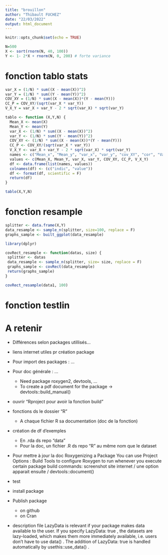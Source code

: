 ```yaml
---
title: "brouillon"
author: "Thibault FUCHEZ"
date: "22/03/2022"
output: html_document
---
```


```r
knitr::opts_chunk$set(echo = TRUE)
```

```r
N=500
X <- sort(rnorm(N, 40, 100)) 
Y <- 1- 2*X + rnorm(N, 0, 200) # forte variance
```

# fonction tablo stats

```r
var_X = (1/N) * sum((X - mean(X))^2)
var_Y = (1/N) * sum((Y - mean(Y))^2)
COV_XY = (1/N) * sum((X - mean(X))*(Y - mean(Y)))
CC_P = COV_XY/(sqrt(var_X * var_Y))
V_X_Y = var_X + var_Y - 2 * sqrt(var_X) * sqrt(var_Y)
```

```r
tablo <- function (X,Y,N) {
  Mean_X <- mean(X)
  Mean_Y <- mean(Y)
  var_X <- (1/N) * sum((X - mean(X))^2)
  var_Y <- (1/N) * sum((Y - mean(Y))^2)
  COV_XY <- (1/N) * sum((X - mean(X))*(Y - mean(Y)))
  CC_P <- COV_XY/(sqrt(var_X * var_Y))
  V_X_Y <- var_X + var_Y - 2 * sqrt(var_X) * sqrt(var_Y)
  names <- c("Mean_x", "Mean_y", "var_x", "var_y", "cov_XY", "cor", "Var_XY")
  values <- c(Mean_X, Mean_Y, var_X, var_Y, COV_XY, CC_P, V_X_Y)
  df <- data.frame(list(names, values))
  colnames(df) <- (c("indic", "value"))
  df <- format(df, scientific = F)
  return(df)
}
```

```r
tablo(X,Y,N)
```


# fonction resample 

```r
splitter <- data.frame(X,Y)
data_resample <- sample_n(splitter, size=100, replace = F)
graphs_sample <- built_ggplot(data_resample)
```

```r
library(dplyr)
```


```r
covRect_resample <- function(datas, size) {
 splitter <- datas 
 data_resample <- sample_n(splitter, size= size, replace = F)
 graphs_sample <- covRect(data_resample)
 return(graphs_sample)
}
```

```r
covRect_resample(data1, 100)
```

# fonction testlin




# A retenir 

- Différences selon packages utillisés...

- liens internet utiles pr création package 

- Pour import des packages : ...

- Pour doc générale : ...
    - Need package roxygen2, devtools, ... 
    - To create a pdf document for the package -> devtools::build_manual()

- ouvrir "Rproject pour avoir la fonction build"
- fonctions ds le dossier "R" 
  - A chaque fichier R sa documentation (doc de la fonction)
- création de df d'exemples
  - En .rda ds repo "data"
  - Pour la doc, un fichier .R ds repo "R" au même nom que le dataset
- Pour mettre à jour la doc
  Roxygenizing a Package
  You can use Project Options : Build Tools to configure Roxygen to run whenever you execute certain package   build commands: screenshot site internet / une option apparait ensuite / devtools::document()

- test
- install package

- Publish package 
  - on github
  - on Cran
  
- description file 
  LazyData is relevant if your package makes data available to the user. If you specify LazyData: true , the datasets are lazy-loaded, which makes them more immediately available, i.e. users don't have to use data() . The addition of LazyData: true is handled automatically by usethis::use_data() .
